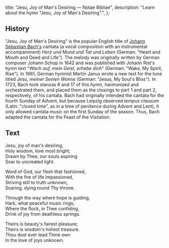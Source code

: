   title: "Jesu, Joy of Man's Desiring — Notae Bibliae",
  description: "Learn about the hymn \"Jesu, Joy of Man's Desiring\".",
};

<Initial text="Jesu, Joy of Man's Desiring" />

## History

"Jesu, Joy of Man's Desiring" is the popular English title of [Johann Sebastian Bach's](/liturgy/music/composers/johann-sebastian-bach) cantata (a vocal composition with an instrumental accompaniment) *Herz und Mund und Tat und Leben* (German: "Heart and Mouth and Deed and Life"). The melody was originally written by German composer Johann Schop in 1642 and was published with Johann Rist's hymn text "*Wach auf, mein Geist, erhebe dich*" (German: "Wake, My Spirit, Rise"). In 1661, German hymnist Martin Janus wrote a new text for the tune titled *Jesu, meiner Seelen Wonne* (German: "Jesus, My Soul's Bliss"). In 1723, Bach took stanzas 6 and 17 of this hymn, harmonized and orchestrated them, and placed them as the closings to part 1 and part 2, respectively, of his cantata. Bach had originally intended the cantata for the fourth Sunday of Advent, but because Leipzig observed *tempus clausum* (Latin: "closed time", as in a time of penitence during Advent and Lent), it only allowed cantata music on the first Sunday of the season. Thus, Bach adapted the cantata for the Feast of the Visitation.

## Text

Jesu, joy of man's desiring,<br/>
Holy wisdom, love most bright;<br/>
Drawn by Thee, our souls aspiring<br/>
Soar to uncreated light.

Word of God, our flesh that fashioned,<br/>
With the fire of life impassioned,<br/>
Striving still to truth unknown,<br/>
Soaring, dying round Thy throne.

Through the way where hope is guiding,<br/>
Hark, what peaceful music rings;<br/>
Where the flock, in Thee confiding,<br/>
Drink of joy from deathless springs.

Theirs is beauty's fairest pleasure;<br/>
Theirs is wisdom's holiest treasure.<br/>
Thou dost ever lead Thine own<br/>
In the love of joys unknown.
